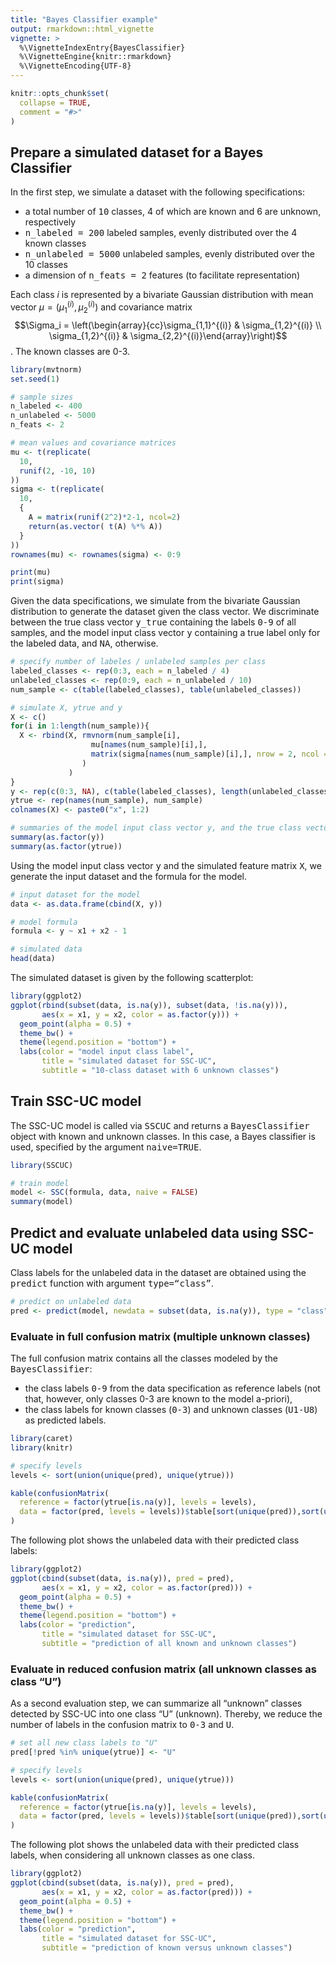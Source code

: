```yaml
---
title: "Bayes Classifier example"
output: rmarkdown::html_vignette
vignette: >
  %\VignetteIndexEntry{BayesClassifier}
  %\VignetteEngine{knitr::rmarkdown}
  %\VignetteEncoding{UTF-8}
---
```


```r
knitr::opts_chunk$set(
  collapse = TRUE,
  comment = "#>"
)
```

## Prepare a simulated dataset for a Bayes Classifier

In the first step, we simulate a dataset with the following specifications:

- a total number of <tt>10</tt> classes, 4 of which are known and 6 are unknown, respectively
- <tt>n_labeled = 200</tt> labeled samples, evenly distributed over the 4 known classes
- <tt>n_unlabeled = 5000</tt> unlabeled samples, evenly distributed over the 10 classes
- a dimension of <tt>n_feats = 2</tt> features (to facilitate representation)

Each class $i$ is represented by a bivariate Gaussian distribution with mean vector $\mu = (\mu_1^{(i)}, \mu_2^{(i)})$ and covariance matrix $$\Sigma_i = \left(\begin{array}{cc}\sigma_{1,1}^{(i)} & \sigma_{1,2}^{(i)} \\ \sigma_{1,2}^{(i)} & \sigma_{2,2}^{(i)}\end{array}\right)$$. The known classes are 0-3.

```r
library(mvtnorm)
set.seed(1)

# sample sizes
n_labeled <- 400
n_unlabeled <- 5000
n_feats <- 2

# mean values and covariance matrices
mu <- t(replicate(
  10,
  runif(2, -10, 10)
))
sigma <- t(replicate(
  10,
  {
    A = matrix(runif(2^2)*2-1, ncol=2)
    return(as.vector( t(A) %*% A))
  }
))
rownames(mu) <- rownames(sigma) <- 0:9

print(mu)
print(sigma)
```

Given the data specifications, we simulate from the bivariate Gaussian distribution to generate the dataset given the class vector. We discriminate between the true class vector <tt>y_true</tt> containing the labels <tt>0-9</tt> of all samples, and the model input class vector <tt>y</tt> containing a true label only for the labeled data, and <tt>NA</tt>, otherwise.

```r
# specify number of labeles / unlabeled samples per class
labeled_classes <- rep(0:3, each = n_labeled / 4)
unlabeled_classes <- rep(0:9, each = n_unlabeled / 10)
num_sample <- c(table(labeled_classes), table(unlabeled_classes))

# simulate X, ytrue and y
X <- c()
for(i in 1:length(num_sample)){
  X <- rbind(X, rmvnorm(num_sample[i], 
                  mu[names(num_sample)[i],], 
                  matrix(sigma[names(num_sample)[i],], nrow = 2, ncol = 2)
                )
             )
}
y <- rep(c(0:3, NA), c(table(labeled_classes), length(unlabeled_classes)))
ytrue <- rep(names(num_sample), num_sample)
colnames(X) <- paste0("x", 1:2)

# summaries of the model input class vector y, and the true class vector ytrue
summary(as.factor(y))
summary(as.factor(ytrue))
```

Using the model input class vector <tt>y</tt> and the simulated feature matrix <tt>X</tt>, we generate the input dataset and the formula for the model.

```r
# input dataset for the model
data <- as.data.frame(cbind(X, y))

# model formula
formula <- y ~ x1 + x2 - 1

# simulated data
head(data)
```

The simulated dataset is given by the following scatterplot:

```r
library(ggplot2)
ggplot(rbind(subset(data, is.na(y)), subset(data, !is.na(y))),
       aes(x = x1, y = x2, color = as.factor(y))) + 
  geom_point(alpha = 0.5) + 
  theme_bw() + 
  theme(legend.position = "bottom") + 
  labs(color = "model input class label", 
       title = "simulated dataset for SSC-UC",
       subtitle = "10-class dataset with 6 unknown classes")
```

## Train SSC-UC model

The SSC-UC model is called via <tt>SSCUC</tt> and returns a <tt>BayesClassifier</tt> object with known and unknown classes. In this case, a Bayes classifier is used, specified by the argument <tt>naive=TRUE</tt>.

```r
library(SSCUC)

# train model
model <- SSC(formula, data, naive = FALSE)
summary(model)
```

## Predict and evaluate unlabeled data using SSC-UC model

Class labels for the unlabeled data in the dataset are obtained using the <tt>predict</tt> function with argument <tt>type="class"</tt>.

```r
# predict on unlabeled data
pred <- predict(model, newdata = subset(data, is.na(y)), type = "class")
```

### Evaluate in full confusion matrix (multiple unknown classes)

The full confusion matrix contains all the classes modeled by the <tt>BayesClassifier</tt>:

- the class labels <tt>0-9</tt> from the data specification as reference labels (not that, however, only classes 0-3 are known to the model a-priori),
- the class labels for known classes (<tt>0-3</tt>) and unknown classes (<tt>U1-U8</tt>) as predicted labels.

```r
library(caret)
library(knitr)

# specify levels
levels <- sort(union(unique(pred), unique(ytrue)))

kable(confusionMatrix(
  reference = factor(ytrue[is.na(y)], levels = levels), 
  data = factor(pred, levels = levels))$table[sort(unique(pred)),sort(unique(ytrue))]
)
```

The following plot shows the unlabeled data with their predicted class labels:

```r
library(ggplot2)
ggplot(cbind(subset(data, is.na(y)), pred = pred), 
       aes(x = x1, y = x2, color = as.factor(pred))) + 
  geom_point(alpha = 0.5) + 
  theme_bw() + 
  theme(legend.position = "bottom") + 
  labs(color = "prediction", 
       title = "simulated dataset for SSC-UC",
       subtitle = "prediction of all known and unknown classes")
```

### Evaluate in reduced confusion matrix (all unknown classes as class "U")

As a second evaluation step, we can summarize all "unknown" classes detected by SSC-UC into one class "U" (unknown). Thereby, we reduce the number of labels in the confusion matrix to <tt>0-3</tt> and <tt>U</tt>.

```r
# set all new class labels to "U"
pred[!pred %in% unique(ytrue)] <- "U"

# specify levels
levels <- sort(union(unique(pred), unique(ytrue)))

kable(confusionMatrix(
  reference = factor(ytrue[is.na(y)], levels = levels), 
  data = factor(pred, levels = levels))$table[sort(unique(pred)),sort(unique(ytrue))]
)
```

The following plot shows the unlabeled data with their predicted class labels, when considering all unknown classes as one class.

```r
library(ggplot2)
ggplot(cbind(subset(data, is.na(y)), pred = pred), 
       aes(x = x1, y = x2, color = as.factor(pred))) + 
  geom_point(alpha = 0.5) +
  theme_bw() + 
  theme(legend.position = "bottom") + 
  labs(color = "prediction", 
       title = "simulated dataset for SSC-UC",
       subtitle = "prediction of known versus unknown classes")
```
